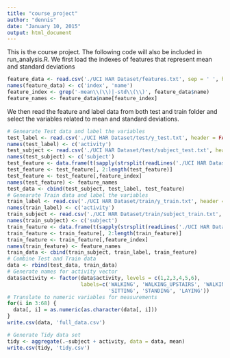 ```yaml
---
title: "course_project"
author: "dennis"
date: "January 10, 2015"
output: html_document
---
```


This is the course project. The following code will also be included in run_analysis.R. We first load the indexes of features that represent mean and standard deviations

```r
feature_data <- read.csv('./UCI HAR Dataset/features.txt', sep = ' ', header = FALSE)
names(feature_data) <- c('index', 'name')
feature_index <- grep('-mean\\(\\)|-std\\(\\)', feature_data$name)
feature_names <- feature_data$name[feature_index]
```

We then read the feature and label data from both test and train folder and select the variables related to mean and standard deviations.

```r
# Genearate Test data and label the variables
test_label <- read.csv('./UCI HAR Dataset/test/y_test.txt', header = FALSE)
names(test_label) <- c('activity')
test_subject <- read.csv('./UCI HAR Dataset/test/subject_test.txt', header = FALSE)
names(test_subject) <- c('subject')
test_feature <- data.frame(t(sapply(strsplit(readLines('./UCI HAR Dataset/test/X_test.txt'), '\\s+'), c)))
test_feature <- test_feature[, 2:length(test_feature)]
test_feature <- test_feature[,feature_index]
names(test_feature) <- feature_names
test_data <- cbind(test_subject, test_label, test_feature)
# Genearate Train data and label the variables
train_label <- read.csv('./UCI HAR Dataset/train/y_train.txt', header = FALSE)
names(train_label) <- c('activity')
train_subject <- read.csv('./UCI HAR Dataset/train/subject_train.txt', header = FALSE)
names(train_subject) <- c('subject')
train_feature <- data.frame(t(sapply(strsplit(readLines('./UCI HAR Dataset/train/X_train.txt'), '\\s+'), c)))
train_feature <- train_feature[, 2:length(train_feature)]
train_feature <- train_feature[,feature_index]
names(train_feature) <- feature_names
train_data <- cbind(train_subject, train_label, train_feature)
# Combine Test and Train data
data <- rbind(test_data, train_data)
# Generate names for activity vector
data$activity <- factor(data$activity, levels = c(1,2,3,4,5,6), 
                        labels=c('WALKING', 'WALKING_UPSTAIRS', 'WALKING_DOWNSTAIRS', 
                                 'SITTING', 'STANDING', 'LAYING'))
# Translate to numeric variables for measurements
for(i in 3:68) {
  data[, i] = as.numeric(as.character(data[, i]))
}
write.csv(data, 'full_data.csv')

# Generate Tidy data set
tidy <- aggregate(.~subject + activity, data = data, mean)
write.csv(tidy, 'tidy.csv')
```
